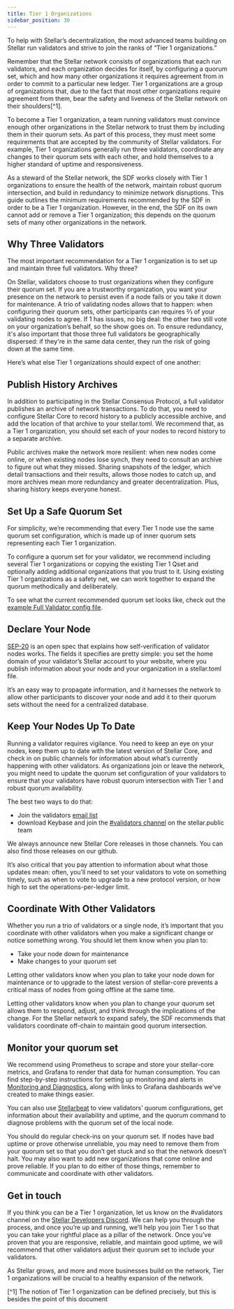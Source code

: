 ```yaml
---
title: Tier 1 Organizations
sidebar_position: 30
---
```


To help with Stellar’s decentralization, the most advanced teams building on Stellar run validators and strive to join the ranks of “Tier 1 organizations.”

Remember that the Stellar network consists of organizations that each run validators, and each organization decides for itself, by configuring a quorum set, which and how many other organizations it requires agreement from in order to commit to a particular new ledger. Tier 1 organizations are a group of organizations that, due to the fact that most other organizations require agreement from them, bear the safety and liveness of the Stellar network on their shoulders[^1].

To become a Tier 1 organization, a team running validators must convince enough other organizations in the Stellar network to trust them by including them in their quorum sets. As part of this process, they must meet some requirements that are accepted by the community of Stellar validators. For example, Tier 1 organizations generally run three validators, coordinate any changes to their quorum sets with each other, and hold themselves to a higher standard of uptime and responsiveness.

As a steward of the Stellar network, the SDF works closely with Tier 1 organizations to ensure the health of the network, maintain robust quorum intersection, and build in redundancy to minimize network disruptions. This guide outlines the minimum requirements recommended by the SDF in order to be a Tier 1 organization. However, in the end, the SDF on its own cannot add or remove a Tier 1 organization; this depends on the quorum sets of many other organizations in the network.

## Why Three Validators

The most important recommendation for a Tier 1 organization is to set up and maintain three full validators. Why three?

On Stellar, validators choose to trust organizations when they configure their quorum set. If you are a trustworthy organization, you want your presence on the network to persist even if a node fails or you take it down for maintenance. A trio of validating nodes allows that to happen: when configuring their quorum sets, other participants can requires ⅔ of your validating nodes to agree. If 1 has issues, no big deal: the other two still vote on your organization’s behalf, so the show goes on. To ensure redundancy, it's also important that those three full validators be geographically dispersed: if they're in the same data center, they run the risk of going down at the same time.

Here’s what else Tier 1 organizations should expect of one another:

## Publish History Archives

In addition to participating in the Stellar Consensus Protocol, a full validator publishes an archive of network transactions. To do that, you need to configure Stellar Core to record history to a publicly accessible archive, and add the location of that archive to your stellar.toml. We recommend that, as a Tier 1 organization, you should set each of your nodes to record history to a separate archive.

Public archives make the network more resilient: when new nodes come online, or when existing nodes lose synch, they need to consult an archive to figure out what they missed. Sharing snapshots of the ledger, which detail transactions and their results, allows those nodes to catch up, and more archives mean more redundancy and greater decentralization. Plus, sharing history keeps everyone honest.

## Set Up a Safe Quorum Set

For simplicity, we’re recommending that every Tier 1 node use the same quorum set configuration, which is made up of inner quorum sets representing each Tier 1 organization.

To configure a quorum set for your validator, we recommend including several Tier 1 organizations or copying the existing Tier 1 Qset and optionally adding additional organizations that you trust to it. Using existing Tier 1 organizations as a safety net, we can work together to expand the quorum methodically and deliberately.

To see what the current recommended quorum set looks like, check out the [example Full Validator config file](https://github.com/stellar/packages/blob/master/docs/examples/pubnet-validator-full/stellar-core.cfg).

## Declare Your Node

[SEP-20](https://github.com/stellar/stellar-protocol/blob/master/ecosystem/sep-0020.md) is an open spec that explains how self-verification of validator nodes works. The fields it specifies are pretty simple: you set the home domain of your validator’s Stellar account to your website, where you publish information about your node and your organization in a stellar.toml file.

It’s an easy way to propagate information, and it harnesses the network to allow other participants to discover your node and add it to their quorum sets without the need for a centralized database.

## Keep Your Nodes Up To Date

Running a validator requires vigilance. You need to keep an eye on your nodes, keep them up to date with the latest version of Stellar Core, and check in on public channels for information about what’s currently happening with other validators. As organizations join or leave the network, you might need to update the quorum set configuration of your validators to ensure that your validators have robust quorum intersection with Tier 1 and robust quorum availability.

The best two ways to do that:

- Join the validators [email list](https://groups.google.com/forum/#!forum/stellar-validators)
- download Keybase and join the [#validators channel](https://keybase.io/team/stellar.public) on the stellar.public team

We always announce new Stellar Core releases in those channels. You can also find those releases on our github.

It’s also critical that you pay attention to information about what those updates mean: often, you’ll need to set your validators to vote on something timely, such as when to vote to upgrade to a new protocol version, or how high to set the operations-per-ledger limit.

## Coordinate With Other Validators

Whether you run a trio of validators or a single node, it’s important that you coordinate with other validators when you make a significant change or notice something wrong. You should let them know when you plan to:

- Take your node down for maintenance
- Make changes to your quorum set

Letting other validators know when you plan to take your node down for maintenance or to upgrade to the latest version of stellar-core prevents a critical mass of nodes from going offline at the same time.

Letting other validators know when you plan to change your quorum set allows them to respond, adjust, and think through the implications of the change. For the Stellar network to expand safely, the SDF recommends that validators coordinate off-chain to maintain good quorum intersection.

## Monitor your quorum set

We recommend using Prometheus to scrape and store your stellar-core metrics, and Grafana to render that data for human consumption. You can find step-by-step instructions for setting up monitoring and alerts in [Monitoring and Diagnostics](./admin-guide/monitoring.mdx), along with links to Grafana dashboards we’ve created to make things easier.

You can also use [Stellarbeat](https://stellarbeat.io) to view validators’ quorum configurations, get information about their availability and uptime, and the quorum command to diagnose problems with the quorum set of the local node.

You should do regular check-ins on your quorum set. If nodes have bad uptime or prove otherwise unreliable, you may need to remove them from your quorum set so that you don’t get stuck and so that the network doesn’t halt. You may also want to add new organizations that come online and prove reliable. If you plan to do either of those things, remember to communicate and coordinate with other validators.

## Get in touch

If you think you can be a Tier 1 organization, let us know on the #validators channel on the [Stellar Developers Discord](https://discord.gg/stellardev). We can help you through the process, and once you’re up and running, we’ll help you join Tier 1 so that you can take your rightful place as a pillar of the network. Once you’ve proven that you are responsive, reliable, and maintain good uptime, we will recommend that other validators adjust their quorum set to include your validators.

As Stellar grows, and more and more businesses build on the network, Tier 1 organizations will be crucial to a healthy expansion of the network.

[^1] The notion of Tier 1 organization can be defined precisely, but this is besides the point of this document
